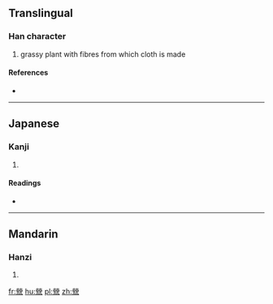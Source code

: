 ==Translingual==

===Han character===
{{Han char|rn=75|rad=木|as=14|sn=18|four=|canj=FFBDD}}

# grassy plant with fibres from which cloth is made

====References====
* {{Han ref|kx=0559.040|dkj=15749|dj=0948.200|hdz=21310.080|uh=6ABE|ud=27326}}

----

==Japanese==

===Kanji===
{{ja-kanji|grade=|rs=木14}}

# {{defn|lang=ja|sort=木14}}

====Readings====
* {{ja-readings|on=[[けい]] (kei), [[きょう]] (kyō)|kun=[[いちび]] (ichibi)}}

----

==Mandarin==

===Hanzi===
{{cmn-hanzi|pin=[[jiǒng]] ([[jiong3]]), [[qǐng]] ([[qing3]])|wg=chiung<sup>3</sup>, ch'ing<sup>3</sup>}}

# {{defn|lang=cmn|sort=木14}}

[[fr:檾]]
[[hu:檾]]
[[pl:檾]]
[[zh:檾]]